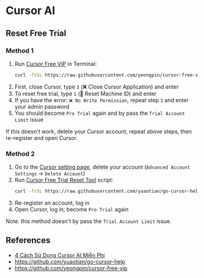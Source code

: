 # Cursor AI

## Reset Free Trial

### Method 1

1. Run [Cursor Free VIP](https://github.com/yeongpin/cursor-free-vip) in Terminal:
    ```sh
    curl -fsSL https://raw.githubusercontent.com/yeongpin/cursor-free-vip/main/scripts/install.sh -o install.sh && chmod +x install.sh && ./install.sh
    ```
2. First, close Cursor, type `3` (❌ Close Cursor Application) and enter
3. To reset free trial, type `1` (🔄 Reset Machine ID) and enter
4. If you have the error: `❌ No Write Permission`, repeat step `1` and enter your admin password
5. You should become `Pro Trial` again and by pass the `Trial Account Limit` issue

If this doesn't work, delete your Cursor account, repeat above steps, then re-register and open Cursor.


### Method 2

1. Go to the [Cursor setting page](https://cursor.com/dashboard?tab=settings), delete your account (`Advanced Account Settings` -> `Delete Account`) 
2. Run [Cursor Free Trial Reset Tool](https://github.com/yuaotian/go-cursor-help) script:
    ```sh
    curl -fsSL https://raw.githubusercontent.com/yuaotian/go-cursor-help/master/scripts/install.sh | sudo bash
    ```
3. Re-register an account, log in
4. Open Cursor, log in, become `Pro Trial` again

Note: this method doesn't by pass the `Trial Account Limit` issue.


## References

- [4 Cách Sử Dụng Cursor AI Miễn Phí](https://apidog.com/vi/blog/free-cursor-ai/)
- https://github.com/yuaotian/go-cursor-help
- https://github.com/yeongpin/cursor-free-vip
